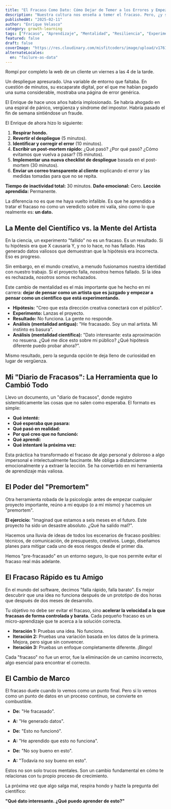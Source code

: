 ```yaml
---
title: "El Fracaso Como Dato: Cómo Dejar de Temer a los Errores y Empezar a Aprender de Ellos"
description: "Nuestra cultura nos enseña a temer el fracaso. Pero, ¿y si cada error fuera simplemente un dato? Cómo cambiar mi relación con el fracaso aceleró mi crecimiento y me hizo más valiente."
publishedAt: "2025-02-11"
author: "Enrique Velasco"
category: growth-learning
tags: ["Fracaso", "Aprendizaje", "Mentalidad", "Resiliencia", "Experimentación"]
featured: false
draft: false
coverImage: "https://res.cloudinary.com/misfitcoders/image/upload/v1761918593/eVelasco/covers/articles/failure-as-data_psspdu.png"
alternateLocales:
  en: "failure-as-data"
---
```


Rompí por completo la web de un cliente un viernes a las 4 de la tarde.

Un despliegue apresurado. Una variable de entorno que faltaba. En cuestión de minutos, su escaparate digital, por el que me habían pagado una suma considerable, mostraba una página de error genérica.

El Enrique de hace unos años habría implosionado. Se habría ahogado en una espiral de pánico, vergüenza y síndrome del impostor. Habría pasado el fin de semana sintiéndose un fraude.

El Enrique de ahora hizo lo siguiente:

1.  **Respirar hondo.**
2.  **Revertir el despliegue** (5 minutos).
3.  **Identificar y corregir el error** (10 minutos).
4.  **Escribir un post-mortem rápido:** ¿Qué pasó? ¿Por qué pasó? ¿Cómo evitamos que vuelva a pasar? (15 minutos).
5.  **Implementar una nueva checklist de despliegue** basada en el post-mortem (30 minutos).
6.  **Enviar un correo transparente al cliente** explicando el error y las medidas tomadas para que no se repita.

**Tiempo de inactividad total:** 30 minutos.
**Daño emocional:** Cero.
**Lección aprendida:** Permanente.

La diferencia no es que me haya vuelto infalible. Es que he aprendido a tratar el fracaso no como un veredicto sobre mi valía, sino como lo que realmente es: **un dato.**

## La Mente del Científico vs. la Mente del Artista

En la ciencia, un experimento "fallido" no es un fracaso. Es un resultado. Si tu hipótesis era que X causaría Y, y no lo hace, no has fallado. Has generado datos valiosos que demuestran que la hipótesis era incorrecta. Eso es progreso.

Sin embargo, en el mundo creativo, a menudo fusionamos nuestra identidad con nuestro trabajo. Si el proyecto falla, _nosotros_ hemos fallado. Si la idea es rechazada, _nosotros_ somos rechazados.

Este cambio de mentalidad es el más importante que he hecho en mi carrera: **dejar de pensar como un artista que es juzgado y empezar a pensar como un científico que está experimentando.**

- **Hipótesis:** "Creo que esta dirección creativa conectará con el público".
- **Experimento:** Lanzas el proyecto.
- **Resultado:** No funciona. La gente no responde.
- **Análisis (mentalidad antigua):** "He fracasado. Soy un mal artista. Mi instinto es basura".
- **Análisis (mentalidad científica):** "Dato interesante: esta aproximación no resuena. ¿Qué me dice esto sobre mi público? ¿Qué hipótesis diferente puedo probar ahora?".

Mismo resultado, pero la segunda opción te deja lleno de curiosidad en lugar de vergüenza.

## Mi "Diario de Fracasos": La Herramienta que lo Cambió Todo

Llevo un documento, un "diario de fracasos", donde registro sistemáticamente las cosas que no salen como esperaba. El formato es simple:

- **Qué intenté:**
- **Qué esperaba que pasara:**
- **Qué pasó en realidad:**
- **Por qué creo que no funcionó:**
- **Qué aprendí:**
- **Qué intentaré la próxima vez:**

Esta práctica ha transformado el fracaso de algo personal y doloroso a algo impersonal e intelectualmente fascinante. Me obliga a distanciarme emocionalmente y a extraer la lección. Se ha convertido en mi herramienta de aprendizaje más valiosa.

## El Poder del "Premortem"

Otra herramienta robada de la psicología: antes de empezar cualquier proyecto importante, reúno a mi equipo (o a mí mismo) y hacemos un "premortem".

**El ejercicio:** "Imaginad que estamos a seis meses en el futuro. Este proyecto ha sido un desastre absoluto. ¿Qué ha salido mal?".

Hacemos una lluvia de ideas de todos los escenarios de fracaso posibles: técnicos, de comunicación, de presupuesto, creativos. Luego, diseñamos planes para mitigar cada uno de esos riesgos desde el primer día.

Hemos "pre-fracasado" en un entorno seguro, lo que nos permite evitar el fracaso real más adelante.

## El Fracaso Rápido es tu Amigo

En el mundo del software, decimos "falla rápido, falla barato". Es mejor descubrir que una idea no funciona después de un prototipo de dos horas que después de dos meses de desarrollo.

Tu objetivo no debe ser evitar el fracaso, sino **acelerar la velocidad a la que fracasas de forma controlada y barata.** Cada pequeño fracaso es un micro-aprendizaje que te acerca a la solución correcta.

- **Iteración 1:** Pruebas una idea. No funciona.
- **Iteración 2:** Pruebas una variación basada en los datos de la primera. Mejora, pero sigue sin convencer.
- **Iteración 3:** Pruebas un enfoque completamente diferente. ¡Bingo!

Cada "fracaso" no fue un error, fue la eliminación de un camino incorrecto, algo esencial para encontrar el correcto.

## El Cambio de Marco

El fracaso duele cuando lo vemos como un punto final. Pero si lo vemos como un punto de datos en un proceso continuo, se convierte en combustible.

- **De:** "He fracasado".
- **A:** "He generado datos".

- **De:** "Esto no funcionó".
- **A:** "He aprendido que esto no funciona".

- **De:** "No soy bueno en esto".
- **A:** "Todavía no soy bueno en esto".

Estos no son solo trucos mentales. Son un cambio fundamental en cómo te relacionas con tu propio proceso de crecimiento.

La próxima vez que algo salga mal, respira hondo y hazte la pregunta del científico:

**"Qué dato interesante. ¿Qué puedo aprender de esto?"**
